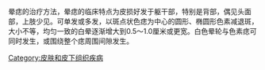 {{multiple issues|
{{expand|time=2014-04-22T04:03:24+00:00}}
{{expert|time=2014-04-22T04:03:24+00:00}}
{{unreferenced|time=2014-04-22T04:03:24+00:00}}
}}
晕痣的治疗方法，晕痣的临床特点为皮损好发于躯干部，特别是背部，偶见头面部，上肢少见。可单发或多发，以斑点状色痣为中心的圆形、椭圆形色素减退斑，大小不等，均匀一致的白晕逐渐增大到0.5～1.0厘米或更宽。白色晕轮与色素痣可同时发生，或围绕整个痣周围间隙发生。

[[Category:皮肤和皮下组织疾病|Category:皮肤和皮下组织疾病]]